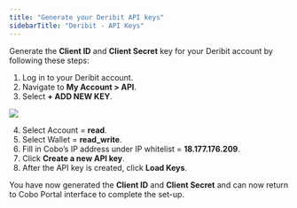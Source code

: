 ```yaml
---
title: "Generate your Deribit API keys"
sidebarTitle: "Deribit - API Keys"
---
```


Generate the **Client ID** and **Client Secret** key for your Deribit account by following these steps:

1) Log in to your Deribit account.
2) Navigate to **My Account > API**.
3) Select **+ ADD NEW KEY**.

<img src="/cn/images/exchange-wallet/6.png" className="screenshot_modal"/>

4) Select Account = **read**.
5) Select Wallet = **read_write**.
6) Fill in Cobo’s IP address under IP whitelist = **18.177.176.209**.
7) Click **Create a new API key**.
8) After the API key is created, click **Load Keys**.

You have now generated the **Client ID** and **Client Secret** and can now return to Cobo Portal interface to complete the set-up.
